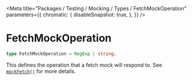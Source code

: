 
<Meta
    title="Packages / Testing / Mocking / Types / FetchMockOperation"
    parameters={{
        chromatic: {
            disableSnapshot: true,
        },
    }}
/>

# FetchMockOperation

```ts
type FetchMockOperation = RegExp | string;
```

This defines the operation that a fetch mock will respond to. See [`mockFetch()`](/docs/testing-mocking-exports-mockfetch--page) for more details.

